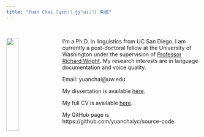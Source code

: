 ---
title: "Yuan Chai [ɥɛn˩˥ ʈʂʰai˩˥] 柴媛"
---
\  
\  

<img src="image/photo_yuanchai.jpg" style="width:25%; margin-right: 20px" align="left">


I'm a Ph.D. in linguistics from UC San Diego. I am currently a post-doctoral fellow at the University of Washington under the supervision of [Professor Richard Wright](https://linguistics.washington.edu/people/richard-wright). My research interests are in language documentation and voice quality. 

Email: yuanchai@uw.edu

My dissertation is available [here](https://www.proquest.com/dissertations-theses/phonetics-phonology-checked-phonation-syllables/docview/2714115642/se-2?accountid=14784).

My full CV is available [here](file/CV_yuanchai.pdf).

My GitHub page is https://github.com/yuanchaiyc/source-code.